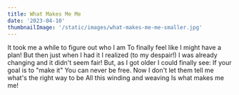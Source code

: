 ```yaml
---
title: What Makes Me Me
date: '2023-04-10'
thumbnailImage: '/static/images/what-makes-me-me-smaller.jpg'
---
```


<Box>
  It took me a while to figure out who I am To finally feel like I might have a
  plan! But then just when I had it I realized (to my despair!) I was already
  changing and it didn't seem fair! But, as I got older I could finally see: If
  your goal is to "make it" You can never be free. Now I don't let them tell me
  what's the right way to be All this winding and weaving Is what makes me me!
</Box>
